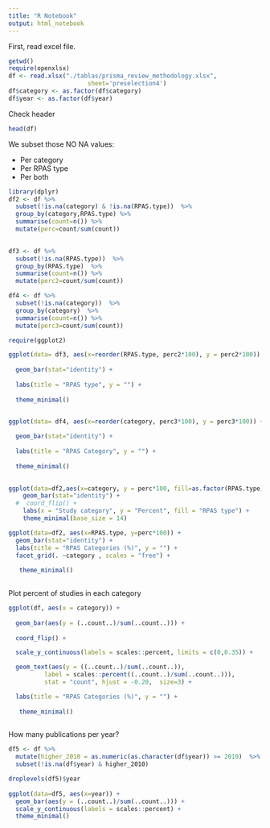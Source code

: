 ```yaml
---
title: "R Notebook"
output: html_notebook
---
```


First, read excel file.

```r
getwd()
require(openxlsx)
df <- read.xlsx("./tablas/prisma_review_methodology.xlsx",
                      sheet='preselection4')
df$category <- as.factor(df$category)
df$year <- as.factor(df$year)

```

Check header

```r
head(df)
```


We subset those NO NA values:

- Per category 
- Per RPAS type
- Per both

```r
library(dplyr)
df2 <- df %>% 
  subset(!is.na(category) & !is.na(RPAS.type))  %>%
  group_by(category,RPAS.type) %>% 
  summarise(count=n()) %>% 
  mutate(perc=count/sum(count))
  

df3 <- df %>% 
  subset(!is.na(RPAS.type))  %>%
  group_by(RPAS.type)  %>% 
  summarise(count=n()) %>% 
  mutate(perc2=count/sum(count))

df4 <- df %>% 
  subset(!is.na(category))  %>%
  group_by(category)  %>% 
  summarise(count=n()) %>% 
  mutate(perc3=count/sum(count))
```

```r
require(ggplot2)

ggplot(data= df3, aes(x=reorder(RPAS.type, perc2*100), y = perc2*100)) + 
  
  geom_bar(stat="identity") + 
  
  labs(title = "RPAS type", y = "") + 
  
  theme_minimal()


ggplot(data= df4, aes(x=reorder(category, perc3*100), y = perc3*100)) + 
  
  geom_bar(stat="identity") + 
  
  labs(title = "RPAS Category", y = "") + 
  
  theme_minimal()
  
```



```r

ggplot(data=df2,aes(x=category, y = perc*100, fill=as.factor(RPAS.type))) + 
    geom_bar(stat="identity") + 
  #  coord_flip() +
    labs(x = "Study category", y = "Percent", fill = "RPAS type") + 
    theme_minimal(base_size = 14)
```


```r
ggplot(data=df2, aes(x=RPAS.type, y=perc*100)) + 
  geom_bar(stat="identity") +
  labs(title = "RPAS Categories (%)", y = "") +
  facet_grid(. ~category , scales = "free") +
  
   theme_minimal()
  
```



Plot percent of studies in each category

```r


ggplot(df, aes(x = category)) +  
  
  geom_bar(aes(y = (..count..)/sum(..count..))) + 
   
  coord_flip() +

  scale_y_continuous(labels = scales::percent, limits = c(0,0.35)) +

  geom_text(aes(y = ((..count..)/sum(..count..)), 
          label = scales::percent((..count..)/sum(..count..))), 
          stat = "count", hjust = -0.20,  size=3) + 

  labs(title = "RPAS Categories (%)", y = "") +
  
   theme_minimal()
        


```

How many publications per year?

```r
  
df5 <- df %>%
  mutate(higher_2010 = as.numeric(as.character(df$year)) >= 2010)  %>%
  subset(!is.na(df$year) & higher_2010)

droplevels(df5)$year
  
ggplot(data=df5, aes(x=year)) + 
  geom_bar(aes(y = (..count..)/sum(..count..))) +
  scale_y_continuous(labels = scales::percent) +
  theme_minimal()


```






